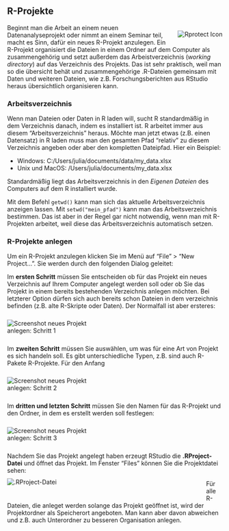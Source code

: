 ## R-Projekte

<img src="images/icon_rproject.png" alt="Rprotect Icon"  style="float:right;margin-top:15;margin-left:15px;margin-bottom:5px">Beginnt man die Arbeit an einem neuen Datenanalyseprojekt oder nimmt an einem Seminar teil, macht es Sinn, dafür ein neues R-Projekt anzulegen. Ein R-Projekt organisiert die Dateien in einem Ordner auf dem Computer als zusammengehörig und setzt außerdem das Arbeistverzeichnis (*working directory*) auf das Verzeichnis des Projekts. Das ist sehr praktisch, weil man so die übersicht behät und zusammengehörige .R-Dateien gemeinsam mit Daten und weiteren Dateien, wie z.B. Forschungsberichten aus RStudio heraus übersichtlich organisieren kann.

### Arbeitsverzeichnis
Wenn man Dateien oder Daten in R laden will, sucht R standardmäßig in dem Verzeichnis danach, indem es installiert ist. R arbeitet immer aus diesem "Arbeitsverzeichnis" heraus. 
Möchte man jetzt etwas (z.B. einen Datensatz) in R laden muss man den gesamten Pfad "relativ" zu diesem Verzeichnis angeben oder aber den kompletten Dateipfad. Hier ein Beispiel:

- Windows: C:/Users/julia/documents/data/my_data.xlsx
- Unix und MacOS: /Users/julia/documents/my_data.xlsx

Standardmäßig liegt das Arbeitsverzeichnis in den *Eigenen Dateien* des Computers auf dem R installiert wurde.

Mit dem Befehl `getwd()` kann man sich das aktuelle Arbeitsverzeichnis anzeigen lassen. Mit `setwd("mein_pfad")` kann man das Arbeitsverzeichnis bestimmen. Das ist aber in der Regel gar nicht notwendig, wenn man mit R-Projekten arbeitet, weil diese das Arbeitsverzeichnis automatisch setzen.

### R-Projekte anlegen

Um ein R-Projekt anzulegen klicken Sie im Menü auf "File" > "New Project...". Sie werden durch den folgenden Dialog geleitet: 

Im **ersten Schritt** müssen Sie entscheiden ob für das Projekt ein neues Verzeichnis auf Ihrem Computer angelegt werden soll oder ob Sie das Projekt in einem bereits bestehenden Verzeichnis anlegen möchten. Bei letzterer Option dürfen sich auch bereits schon Dateien in dem verzeichnis befinden (z.B. alte R-Skripte oder Daten). Der Normalfall ist aber ersteres:

<img src="images/screenshot_new_project.png" alt="Screenshot neues Projekt anlegen: Schritt 1" style="float:left;margin-right:300px;margin-bottom:25px;margin-top:10px">

Im **zweiten Schritt** müssen Sie auswählen, um was für eine Art von Projekt es sich handeln soll. Es gibt unterschiedliche Typen, z.B. sind auch R-Pakete R-Projekte. Für den Anfang

<img src="images/screenshot_new_project_2.png" alt="Screenshot neues Projekt anlegen: Schritt 2" style="float:left;margin-right:300px;margin-bottom:25px;margin-top:10px">

Im **dritten und letzten Schritt** müssen Sie den Namen für das R-Projekt und den Ordner, in dem es erstellt werden soll festlegen:

<img src="images/screenshot_new_project_3.png" alt="Screenshot neues Projekt anlegen: Schritt 3" style="float:left;margin-right:300px;margin-bottom:25px;margin-top:10px">

Nachdem Sie das Projekt angelegt haben erzeugt RStudio die **.RProject-Datei** und öffnet das Projekt. Im Fenster "Files" können Sie die Projektdatei sehen:
<img src="images/screenshot_rproject.png" alt=".RProject-Datei" style="float:left;margin-right:350px;margin-bottom:25px;margin-top:10px">

Für alle R-Dateien, die anleget werden solange das Projekt geöffnet ist, wird  der Projektordner als Speicherort angeboten. Man kann aber davon abweichen und z.B. auch Unterordner zu besseren Organisation anlegen.
